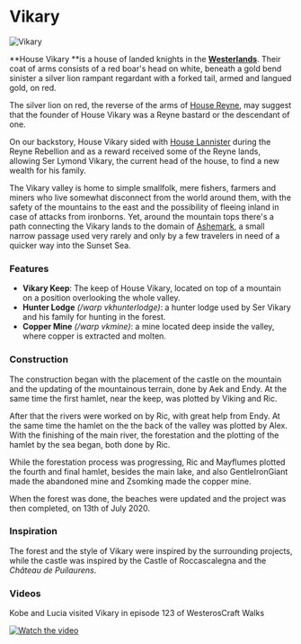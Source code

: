 

# Vikary

<Image src="https://cdn.sanity.io/images/1as7cn02/production/08b3cc87937816357802cf58573875cb286d03a3-1280x720.jpg?w=976&h=350&fit=crop&crop=center&auto=format" alt="Vikary" width={976} height={350}  />

<ProjectDetails
  floatRight
  region="Westerlands"
  house="House Vikary"
  type="Keep"
  status="Completed"
  warp="/warp Vikary"
  projectLead="Ric, TheVikingCorgi"
  dateStarted="November 6, 2019"
  dateCompleted="November 6, 2019"
/>

**House Vikary **is a house of landed knights in the [**Westerlands**](https://westeroscraft.com/wiki/westerlands). Their coat of arms consists of a red boar's head on white, beneath a gold bend sinister a silver lion rampant regardant with a forked tail, armed and langued gold, on red.  


The silver lion on red, the reverse of the arms of [House Reyne](https://westeroscraft.com/wiki/westerlands/castamere), may suggest that the founder of House Vikary was a Reyne bastard or the descendant of one.

On our backstory, House Vikary sided with [House Lannister](https://westeroscraft.com/wiki/westerlands/casterly-rock) during the Reyne Rebellion and as a reward received some of the Reyne lands, allowing Ser Lymond Vikary, the current head of the house, to find a new wealth for his family.

The Vikary valley is home to simple smallfolk, mere fishers, farmers and miners who live somewhat disconnect from the world around them, with the safety of the mountains to the east and the possibility of fleeing inland in case of attacks from ironborns. Yet, around the mountain tops there's a path connecting the Vikary lands to the domain of [Ashemark](https://westeroscraft.com/wiki/westerlands/ashemark), a small narrow passage used very rarely and only by a few travelers in need of a quicker way into the Sunset Sea.

### Features

* **Vikary Keep**: The keep of House Vikary, located on top of a mountain on a position overlooking the whole valley.
* **Hunter Lodge** _(/warp vkhunterlodge)_: a hunter lodge used by Ser Vikary and his family for hunting in the forest.
* **Copper Mine** _(/warp vkmine)_: a mine located deep inside the valley, where copper is extracted and molten.

### Construction

The construction began with the placement of the castle on the mountain and the updating of the mountainous terrain, done by Aek and Endy. At the same time the first hamlet, near the keep, was plotted by Viking and Ric.

After that the rivers were worked on by Ric, with great help from Endy. At the same time the hamlet on the the back of the valley was plotted by Alex. With the finishing of the main river, the forestation and the plotting of the hamlet by the sea began, both done by Ric.

While the forestation process was progressing, Ric and Mayflumes plotted the fourth and final hamlet, besides the main lake, and also GentleIronGiant made the abandoned mine and Zsomking made the copper mine.

When the forest was done, the beaches were updated and the project was then completed, on 13th of July 2020.

### Inspiration

The forest and the style of Vikary were inspired by the surrounding projects, while the castle was inspired by the Castle of Roccascalegna and the _Château de Puilaurens_.

### Videos

Kobe and Lucia visited Vikary in episode 123 of WesterosCraft Walks


[![Watch the video](https://img.youtube.com/vi/F6Dm2OW71Fs/0.jpg)](https://www.youtube.com/embed/F6Dm2OW71Fs)